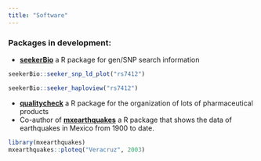 ```yaml
---
title: "Software"
---
```


### Packages in development: 

- [**seekerBio**](https://github.com/Erickcufe/seekerBio) a R package for gen/SNP search information  

```r
seekerBio::seeker_snp_ld_plot("rs7412")
```

```r
seekerBio::seeker_haploview("rs7412")
```


- [**qualitycheck**](https://github.com/Erickcufe/qualitycheck) a R package for the organization of lots of pharmaceutical products
- Co-author of [**mxearthquakes**](https://github.com/ComunidadBioInfo/mxearthquakes) a R package that shows the data of earthquakes in Mexico from 1900 to date.

```r
library(mxearthquakes)
mxearthquakes::ploteq("Veracruz", 2003)
```


